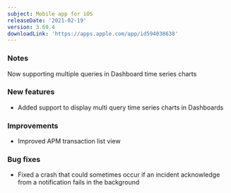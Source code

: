 ```yaml
---
subject: Mobile app for iOS
releaseDate: '2021-02-19'
version: 3.69.4
downloadLink: 'https://apps.apple.com/app/id594038638'
---
```


### Notes

Now supporting multiple queries in Dashboard time series charts

### New features

* Added support to display multi query time series charts in Dashboards

### Improvements

* Improved APM transaction list view

### Bug fixes

* Fixed a crash that could sometimes occur if an incident acknowledge from a notification fails in the background
